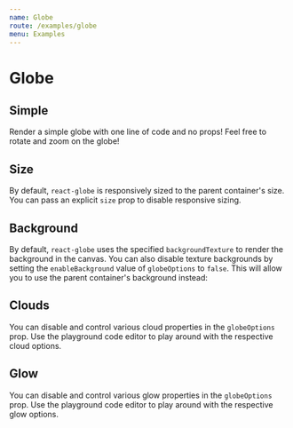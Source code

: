 ```yaml
---
name: Globe
route: /examples/globe
menu: Examples
---
```




# Globe

## Simple

Render a simple globe with one line of code and no props! Feel free to rotate and zoom on the globe!

<Playground>
  <ReactGlobe />
</Playground>

## Size

By default, `react-globe` is responsively sized to the parent container's size. You can pass an explicit `size` prop to disable responsive sizing.

<Playground>
  <ReactGlobe size={[300, 300]} />
</Playground>

## Background

By default, `react-globe` uses the specified `backgroundTexture` to render the background in the canvas. You can also disable texture backgrounds by setting the `enableBackground` value of `globeOptions` to `false`. This will allow you to use the parent container's background instead:

<Playground>
  <div
    style={{
      backgroundImage: "linear-gradient(to right, red , yellow)"
    }}
  >
    <ReactGlobe
      globeOptions={{
        enableBackground: false
      }}
    />
  </div>
</Playground>

## Clouds

You can disable and control various cloud properties in the `globeOptions` prop. Use the playground code editor to play around with the respective cloud options.

<Playground>
  <ReactGlobe
    globeOptions={{
      cloudsOpacity: 0.8,
      enableClouds: true
    }}
  />
</Playground>

## Glow

You can disable and control various glow properties in the `globeOptions` prop. Use the playground code editor to play around with the respective glow options.

<Playground>
  <ReactGlobe
    globeOptions={{
      glowCoefficient: 0.1,
      glowColor: "gold",
      glowPower: 4,
      glowRadiusScale: 0.5,
      enableGlow: true
    }}
  />
</Playground>
